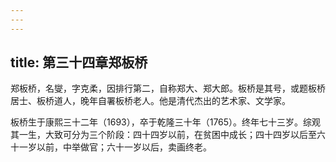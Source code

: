 ```yaml
---
---
---
```

title: 第三十四章郑板桥
---



郑板桥，名燮，字克柔，因排行第二，自称郑大、郑大郎。板桥是其号，或题板桥居士、板桥道人，晚年自署板桥老人。他是清代杰出的艺术家、文学家。

板桥生于康熙三十二年（1693），卒于乾隆三十年（1765）。终年七十三岁。综观其一生，大致可分为三个阶段：四十四岁以前，在贫困中成长；四十四岁以后至六十一岁以前，中举做官；六十一岁以后，卖画终老。